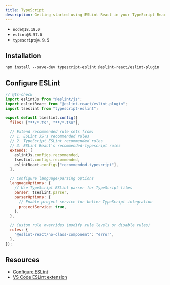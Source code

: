 ```yaml
---
title: TypeScript
description: Getting started using ESLint React in your TypeScript React project
---
```


<Callout type="info" title="This setup requires the following minimum versions:">

- `node@18.18.0`
- `eslint@8.57.0`
- `typescript@4.9.5`

</Callout>

## Installation

```package-install copy
npm install --save-dev typescript-eslint @eslint-react/eslint-plugin
```

## Configure ESLint

```js title="eslint.config.js"
// @ts-check
import eslintJs from "@eslint/js";
import eslintReact from "@eslint-react/eslint-plugin";
import tseslint from "typescript-eslint";

export default tseslint.config({
  files: ["**/*.ts", "**/*.tsx"],

  // Extend recommended rule sets from:
  // 1. ESLint JS's recommended rules
  // 2. TypeScript ESLint recommended rules
  // 3. ESLint React's recommended-typescript rules
  extends: [
    eslintJs.configs.recommended,
    tseslint.configs.recommended,
    eslintReact.configs["recommended-typescript"],
  ],

  // Configure language/parsing options
  languageOptions: {
    // Use TypeScript ESLint parser for TypeScript files
    parser: tseslint.parser,
    parserOptions: {
      // Enable project service for better TypeScript integration
      projectService: true,
    },
  },

  // Custom rule overrides (modify rule levels or disable rules)
  rules: {
    "@eslint-react/no-class-component": "error",
  },
});
```

## Resources

- [Configure ESLint](https://eslint.org/docs/latest/use/configure/)
- [VS Code ESLint extension](https://marketplace.visualstudio.com/items?itemName=dbaeumer.vscode-eslint)
